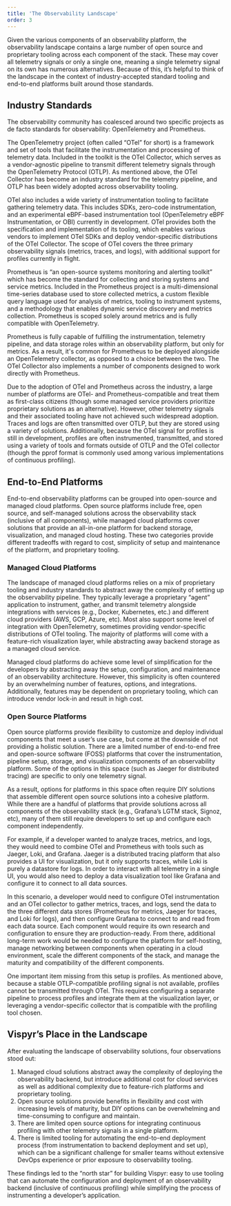 ```yaml
---
title: 'The Observability Landscape'
order: 3
---
```




Given the various components of an observability platform, the observability landscape contains a large number of open source and proprietary tooling across each component of the stack. These may cover all telemetry signals or only a single one, meaning a single telemetry signal on its own has numerous alternatives. Because of this, it’s helpful to think of the landscape in the context of industry-accepted standard tooling and end-to-end platforms built around those standards.

## Industry Standards

The observability community has coalesced around two specific projects as de facto standards for observability: OpenTelemetry and Prometheus.

The OpenTelemetry project (often called “OTel” for short) is a framework and set of tools that facilitate the instrumentation and processing of telemetry data. Included in the toolkit is the OTel Collector, which serves as a vendor-agnostic pipeline to transmit different telemetry signals through the OpenTelemetry Protocol (OTLP). As mentioned above, the OTel Collector has become an industry standard for the telemetry pipeline, and OTLP has been widely adopted across observability tooling.

<ThemedImage
  src="Otel-Collector.svg"
  alt="The OpenTelemetry Collector"
  caption="Components of an OpenTelemetry Collector"
/>

OTel also includes a wide variety of instrumentation tooling to facilitate gathering telemetry data. This includes SDKs, zero-code instrumentation, and an experimental eBPF-based instrumentation tool (OpenTelemetry eBPF Instrumentation, or OBI) currently in development. OTel provides both the specification and implementation of its tooling, which enables various vendors to implement OTel SDKs and deploy vendor-specific distributions of the OTel Collector. The scope of OTel covers the three primary observability signals (metrics, traces, and logs), with additional support for profiles currently in flight.

Prometheus is “an open-source systems monitoring and alerting toolkit” which has become the standard for collecting and storing systems and service metrics. Included in the Prometheus project is a multi-dimensional time-series database used to store collected metrics, a custom flexible query language used for analysis of metrics, tooling to instrument systems, and a methodology that enables dynamic service discovery and metrics collection. Prometheus is scoped solely around metrics and is fully compatible with OpenTelemetry.

<ThemedImage
  src="Prometheus.svg"
  alt="Prometheus diagram"
  caption="Prometheus instance scraping from multiple services and storing data"
/>

Prometheus is fully capable of fulfilling the instrumentation, telemetry pipeline, and data storage roles within an observability platform, but only for metrics. As a result, it's common for Prometheus to be deployed alongside an OpenTelemetry collector, as opposed to a choice between the two. The OTel Collector also implements a number of components designed to work directly with Prometheus.

Due to the adoption of OTel and Prometheus across the industry, a large number of platforms are OTel- and Prometheus-compatible and treat them as first-class citizens (though some managed service providers prioritize proprietary solutions as an alternative). However, other telemetry signals and their associated tooling have not achieved such widespread adoption. Traces and logs are often transmitted over OTLP, but they are stored using a variety of solutions. Additionally, because the OTel signal for profiles is still in development, profiles are often instrumented, transmitted, and stored using a variety of tools and formats outside of OTLP and the OTel collector (though the pprof format is commonly used among various implementations of continuous profiling).

## End-to-End Platforms

End-to-end observability platforms can be grouped into open-source and managed cloud platforms. Open source platforms include free, open source, and self-managed solutions across the observability stack (inclusive of all components), while managed cloud platforms cover solutions that provide an all-in-one platform for backend storage, visualization, and managed cloud hosting. These two categories provide different tradeoffs with regard to cost, simplicity of setup and maintenance of the platform, and proprietary tooling.

### Managed Cloud Platforms

The landscape of managed cloud platforms relies on a mix of proprietary tooling and industry standards to abstract away the complexity of setting up the observability pipeline. They typically leverage a proprietary “agent” application to instrument, gather, and transmit telemetry alongside integrations with services (e.g., Docker, Kubernetes, etc.) and different cloud providers (AWS, GCP, Azure, etc). Most also support some level of integration with OpenTelemetry, sometimes providing vendor-specific distributions of OTel tooling. The majority of platforms will come with a feature-rich visualization layer, while abstracting away backend storage as a managed cloud service.

Managed cloud platforms do achieve some level of simplification for the developers by abstracting away the setup, configuration, and maintenance of an observability architecture. However, this simplicity is often countered by an overwhelming number of features, options, and integrations. Additionally, features may be dependent on proprietary tooling, which can introduce vendor lock-in and result in high cost.

### Open Source Platforms

Open source platforms provide flexibility to customize and deploy individual components that meet a user’s use case, but come at the downside of not providing a holistic solution. There are a limited number of end-to-end free and open-source software (FOSS) platforms that cover the instrumentation, pipeline setup, storage, and visualization components of an observability platform. Some of the options in this space (such as Jaeger for distributed tracing) are specific to only one telemetry signal.

As a result, options for platforms in this space often require DIY solutions that assemble different open source solutions into a cohesive platform. While there are a handful of platforms that provide solutions across all components of the observability stack (e.g., Grafana’s LGTM stack, Signoz, etc), many of them still require developers to set up and configure each component independently.

<ThemedImage
  src="OSS-Platform.svg"
  alt="Open Source Platforms"
  caption="Landscape of open-source observability tools by role in a telemetry pipeline"
/>

For example, if a developer wanted to analyze traces, metrics, and logs, they would need to combine OTel and Prometheus with tools such as Jaeger, Loki, and Grafana. Jaeger is a distributed tracing platform that also provides a UI for visualization, but it only supports traces, while Loki is purely a datastore for logs. In order to interact with all telemetry in a single UI, you would also need to deploy a data visualization tool like Grafana and configure it to connect to all data sources.

<ThemedImage
  src="OSS-Scenario.svg"
  alt="Open Source Scenario"
  caption="An example of a DIY observability platform"
/>

In this scenario, a developer would need to configure OTel instrumentation and an OTel collector to gather metrics, traces, and logs, send the data to the three different data stores (Prometheus for metrics, Jaeger for traces, and Loki for logs), and then configure Grafana to connect to and read from each data source. Each component would require its own research and configuration to ensure they are production-ready. From there, additional long-term work would be needed to configure the platform for self-hosting, manage networking between components when operating in a cloud environment, scale the different components of the stack, and manage the maturity and compatibility of the different components.

One important item missing from this setup is profiles. As mentioned above, because a stable OTLP-compatible profiling signal is not available, profiles cannot be transmitted through OTel. This requires configuring a separate pipeline to process profiles and integrate them at the visualization layer, or leveraging a vendor-specific collector that is compatible with the profiling tool chosen.

## Vispyr’s Place in the Landscape

After evaluating the landscape of observability solutions, four observations stood out:

1. Managed cloud solutions abstract away the complexity of deploying the observability backend, but introduce additional cost for cloud services as well as additional complexity due to feature-rich platforms and proprietary tooling.
2. Open source solutions provide benefits in flexibility and cost with increasing levels of maturity, but DIY options can be overwhelming and time-consuming to configure and maintain.
3. There are limited open source options for integrating continuous profiling with other telemetry signals in a single platform.
4. There is limited tooling for automating the end-to-end deployment process (from instrumentation to backend deployment and set up), which can be a significant challenge for smaller teams without extensive DevOps experience or prior exposure to observability tooling.

These findings led to the “north star” for building Vispyr: easy to use tooling that can automate the configuration and deployment of an observability backend (inclusive of continuous profiling) while simplifying the process of instrumenting a developer’s application.
